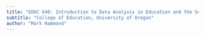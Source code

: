 ```yaml
---
title: "EDUC 640: Introduction to Data Analysis in Education and the Social Sciences"
subtitle: "College of Education, University of Oregon"
author: "Mark Hammond"
---
```

